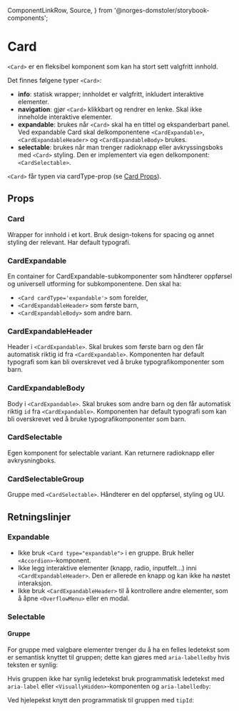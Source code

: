   ComponentLinkRow,
  Source,
} from '@norges-domstoler/storybook-components';

<Meta of={CardStories} />

# Card

<ComponentLinkRow
  docsHref="https://design.domstol.no/987b33f71/p/0822fe-card/b/79dd5d"
  figmaHref="https://www.figma.com/file/ewqSDmkgqDQ5PyOsRp4V5b/?node-id=3421%3A94375"
  githubHref="https://github.com/domstolene/designsystem/tree/main/packages/components/src/components/Card"
  storybookHref="https://domstolene.github.io/designsystem/?path=/story/dds-components-components-card--default"
  withBottomSpacing
/>

`<Card>` er en fleksibel komponent som kan ha stort sett valgfritt innhold.

Det finnes følgene typer `<Card>`:

- **info**: statisk wrapper; innholdet er valgfritt, inkludert interaktive elementer.
- **navigation**: gjør `<Card>` klikkbart og rendrer en lenke. Skal ikke inneholde interaktive elementer.
- **expandable**: brukes når `<Card>` skal ha en tittel og ekspanderbart panel. Ved expandable Card skal delkomponentene `<CardExpandable>`, `<CardExpandableHeader>` og `<CardExpandableBody>` brukes.
- **selectable**: brukes når man trenger radioknapp eller avkryssingsboks med `<Card>` styling. Den er implementert via egen delkomponent: `<CardSelectable>`.

`<Card>` får typen via cardType-prop (se [Card Props](#card-1)).

## Props

### Card

Wrapper for innhold i et kort. Bruk design-tokens for spacing og annet styling der relevant. Har default typografi.

<Canvas of={CardStories.Default} />
<Controls of={CardStories.Default} />

### CardExpandable

En container for CardExpandable-subkomponenter som håndterer oppførsel og universell utforming for subkomponentene. Den skal ha:

- `<Card cardType='expandable'>` som forelder,
- `<CardExpandableHeader>` som første barn,
- `<CardExpandableBody>` som andre barn.

<Canvas of={CardStories.Expandable} />

<ArgTypes of={CardExpandable} />

### CardExpandableHeader

Header i `<CardExpandable>`. Skal brukes som første barn og den får automatisk riktig id fra `<CardExpandable>`. Komponenten har default typografi som kan bli overskrevet ved å bruke typografikomponenter som barn.

<ArgTypes of={CardExpandableHeader} />

### CardExpandableBody

Body i `<CardExpandable>`. Skal brukes som andre barn og den får automatisk riktig `id` fra `<CardExpandable>`. Komponenten har default typografi som kan bli overskrevet ved å bruke typografikomponenter som barn.

<ArgTypes of={CardExpandableBody} />

### CardSelectable

Egen komponent for selectable variant. Kan returnere radioknapp eller avkrysningboks.

<Canvas of={CardSelectableStories.Radio} />
<Controls of={CardSelectableStories.Radio} />

### CardSelectableGroup

Gruppe med `<CardSelectable>`. Håndterer en del oppførsel, styling og UU.

<Canvas of={CardSelectableGroupStories.Group} />
<Controls of={CardSelectableGroupStories.Group} />

## Retningslinjer

### Expandable

- Ikke bruk `<Card type="expandable">` i en gruppe. Bruk heller `<Accordion>`-komponent.
- Ikke legg interaktive elementer (knapp, radio, inputfelt...) inni `<CardExpandableHeader>`. Den er allerede en knapp og kan ikke ha nøstet interaksjon.
- Ikke bruk `<CardExpandableHeader>` til å kontrollere andre elementer, som å åpne `<OverflowMenu>` eller en modal.

### Selectable

#### Gruppe

For gruppe med valgbare elementer trenger du å ha en felles ledetekst som er semantisk knyttet til gruppen; dette kan gjøres med `aria-labelledby` hvis teksten er synlig:

<Canvas of={CardSelectableGroupStories.WithLabel} />

Hvis gruppen ikke har synlig ledetekst bruk programmatisk ledetekst med `aria-label` eller `<VisuallyHidden>`-komponenten og `aria-labelledby`:

<Canvas of={CardSelectableGroupStories.GroupWithInvisibleLabel} />

Ved hjelepekst knytt den programmatisk til gruppen med `tipId`:

<Canvas of={CardSelectableGroupStories.WithCustomTip} />
